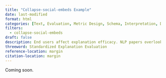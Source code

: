 ```yaml
---
title: "Collapse-social-embeds Example"
date: last-modified
format: html
categories: [Text, Evaluation, Metric Design, Schema, Interpretation, Data Annotation]
filters:
  - collapse-social-embeds
draft: false
description: End users affect explanation efficacy. NLP papers overlook other factors. This paper examines how saliency-based explanations' utiltiy change with controlled variables. We aim to provide a standardized list of variables to evaluate and show how SoTA algorithms rank differently when controlling for evaluation criteria.
threeword: Standardized Explanation Evaluation
reference-location: margin
citation-location: margin
---
```

Coming soon.